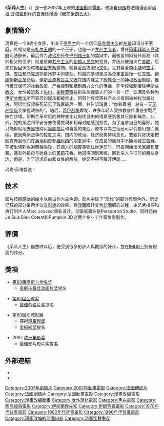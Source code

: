 {{noteTA
|T=zh-hans:我在伊朗长大;zh-hk:我在伊朗長大;zh-tw:茉莉人生;
|1=zh-hans:我在伊朗长大;zh-hk:我在伊朗長大;zh-tw:茉莉人生;
|2=zh-hans:玛嘉·莎塔碧; zh-hant:瑪嘉·莎塔碧;
}}
{{Infobox Film
| name           = 茉莉人生<br />Persepolis 
| image          = Persepolis film.jpg
| image_size     = 
| caption        = 
| director       = [[瑪嘉·莎塔碧|瑪嘉·莎塔碧]]<br>文森特·帕兰德
| producer       = 
| writer         = '''电影剧本：'''<br />瑪嘉·莎塔碧<br />文森特·帕兰德<br />'''漫画'''<br />瑪嘉·莎塔碧
| starring       = [[齐雅拉·马斯楚安尼|齐雅拉·马斯楚安尼]] <br />[[凯瑟琳·德纳芙|凯瑟琳·德纳芙]]
| music          = 
| cinematography = 
| editing        = 
| distributor    = [[索尼影视娱乐|索尼影视娱乐]]
| released       = {{flagicon|France}} 2007年5月23日 <br />{{flagicon|United States}} 2007年12月25日 <br />{{flagicon|Canada}} 2008年1月11日 <br />{{flagicon|Taiwan}} 2008年2月22日
| runtime        = 95分钟
| country        = [[法國|法國]]
| awards         = [[戛纳电影节|戛纳电影节]][[金棕榈奖|金棕榈奖]]提名
| language       = [[法語|法語]]、[[波斯語|波斯語]]、[[英語|英語]]、[[德語|德語]]
| budget         = 730万美元
| gross          = 
| preceded_by    = 
| followed_by    = 
| website        = 
| amg_id         = 1:351485
| imdb_id        = 0808417
}}
《'''茉莉人生'''》（{{lang-fr|Persepolis|lit=[[波斯波利斯|波斯波利斯]]}}）是一部2007年上映的[[法国|法国]][[動畫|動畫]][[電影|電影]]，改编自[[伊朗|伊朗]]裔法籍漫画家[[瑪嘉·莎塔碧|瑪嘉·莎塔碧]]創作的[[自传|自传体]]漫画《[[波斯波利斯_(漫畫)|我在伊朗长大]]》。

== 劇情簡介 ==
瑪嘉是一个9歲小女孩，出身于[[德黑兰|德黑兰]]的一个信仰[[马克思主义|马克思主义]]的[[左翼|左翼]]知识分子家庭，外祖父是[[卡扎尔王朝|卡扎尔王朝]]的一个王子，也是一个[[共产主义者|共产主义者]]，曾任[[阿塞拜疆人民政府|阿塞拜疆人民政府]]司法部长，最后作为[[政治犯|政治犯]]死在[[巴列维王朝|巴列维王朝]]的监狱中，最敬爱的阿努什叔叔（其外祖父的侄子）则是信仰[[共产主义|共产主义]]的[[伊朗人民党|伊朗人民党]]的党员，并因此被迫流亡[[苏联|苏联]]，后来在返回伊朗时被[[秘密警察|秘密警察]]逮捕。她喜愛西方[[流行文化|流行文化]]，尤其喜爱[[李小龍|李小龍]]和[[空手道|空手道]]。[[安拉|安拉]]和[[马克思|马克思]]则是她梦中的挚友，玛嘉的夢想是成為全[[宇宙|宇宙]]最後一位[[先知|先知]]。[[伊朗伊斯兰革命|伊朗伊斯兰革命]]后，[[伊斯兰原教旨主义|伊斯兰原教旨主义者]]在国内建立了[[政教合一|政教合一]]的[[神权政治|神权政治]]制度，推行极其保守的社会政策，严格控制和抵制西方文化的传播，在学校强制灌输[[伊斯兰教|伊斯兰教义]]，女性被迫戴上[[希贾布|头巾]]，[[宗教警察|宗教警察]]在街头监视着人们的一言一行，饮酒及各种为[[伊斯兰教法|伊斯兰教法]]所不容忍的娱乐都被禁止。阿努什叔叔等共产主义者则被神权当局处决，阿努什叔叔临死前见了玛嘉最后一面，并告诉玛嘉：“你看着吧，总有一天[[无产阶级|无产阶级]]会掌握政权的”。随后，[[两伊战争|两伊战争]]爆发，许多年轻人受宗教宣传蛊惑参戰而陣亡沙場。伊斯兰革命后的种种变化让向往自由的瑪嘉感到极其压抑和痛苦。此外，她的叛逆和不安分亦使得雙親和祖母对她感到担忧。为了追求自己的喜好，她只能偷偷地去[[黑市|黑市]]购买[[黑膠唱片|黑膠唱片]]和喜愛的東西。原本以為生活还可以假借幻想而继续，直到两伊战争的程度加深，国内的政治、经济局势持续恶化，雙親只好决定把她寄养到他们在[[奥地利|奥地利]]首都[[維也納|维也纳]]的朋友家中。在成長的歲月中不斷地發生苦難，在被愛情刺得遍體鱗傷後，在西方的颓废事物让她迷茫时，玛嘉開始懷念家鄉和雙親，還有外祖母与她身上的[[茉莉|茉莉]]花香。她選擇回到家鄉，回到亲人与旧时的朋友身边，但是，为了追求自由和女性的解放，她又不得不離开伊朗.....

瑪嘉·莎塔碧说：
{{Cquote2|我知道，當我選擇說出這個故事，我就再也回不去了。我的故鄉，波斯波利斯。那覆蓋著藹藹白雪的阿爾伯茲山，以及外婆身上迷人的茉莉花香。
 
然而，我選擇告訴你們這個故事，從古波斯文明的波斯波利斯， 直到現代伊斯蘭下的神秘面紗。我永遠記得外祖母的話：不要忘記妳從哪裡來。
 
這是我純真的革命童年，我青春的愛情流浪。這是我的伊朗，我的家鄉。這是我的《波斯波利斯》。 }}

== 技术 ==

影片按照原始的[[绘本|绘本]]以黑白作为主色调。影片中除了“现代”的部分有颜色外，历史记叙的部分采用类似[[皮影戏|皮影戏]]的效果。将[[漫画|漫画]]版转变为[[动画|动画]]版的过程，由艺术指导和执行制片人Marc Jousset重新设计。动画版署名是Perseprod Studio，同时还由Je Suis Bien Cotent和Pumpkin 3D这两个专业工作室负责制作。

== 評價 ==
《茉莉人生》自放映以后，便受到很多影評人與觀眾的好评，並在[[IMDB|IMDB]]上拥有很高的评分。

== 獎項 ==
* [[第80届奥斯卡金像奖|第80届奥斯卡金像奖]]
** [[奥斯卡最佳动画片奖|奥斯卡最佳动画片奖]]提名

* [[第65届金球奖|第65届金球奖]]
** [[最佳外语片奖|最佳外语片奖]]提名

* [[第60屆坎城影展|第60屆坎城影展]]
** 获得[[評審團獎|評審團獎]]
** [[金棕榈奖|金棕榈奖]]提名

* 2007 [[欧洲电影奖|欧洲电影奖]]
**最佳影片影片奖提名

== 外部連結 ==
* {{official|http://www.sonyclassics.com/persepolis/}}
* {{imdb title|id=0808417|title=茉莉人生}}
{{坎城影展評審團獎}}
{{洛杉矶影评人协会奖最佳动画片}}
{{Authority control}}
{{DEFAULTSORT:Persepolis}}
[[Category:2007年劇情片|Category:2007年劇情片]]
[[Category:2007年動畫電影|Category:2007年動畫電影]]
[[Category:法國傳記片|Category:法國傳記片]]
[[Category:法國劇情片|Category:法國劇情片]]
[[Category:法國動畫電影|Category:法國動畫電影]]
[[Category:漫畫改編電影|Category:漫畫改編電影]]
[[Category:漫畫改編動畫|Category:漫畫改編動畫]]
[[Category:女性題材電影|Category:女性題材電影]]
[[Category:黑白電影|Category:黑白電影]]
[[Category:索尼經典電影|Category:索尼經典電影]]
[[Category:伊斯蘭教先知|Category:伊斯蘭教先知]]
[[Category:伊朗背景電影|Category:伊朗背景電影]]
[[Category:1970年代背景電影|Category:1970年代背景電影]]
[[Category:1980年代背景電影|Category:1980年代背景電影]]
[[Category:1990年代背景電影|Category:1990年代背景電影]]
[[Category:漫画改编的动画电影|Category:漫画改编的动画电影]]
[[Category:动画淫秽争议|Category:动画淫秽争议]]